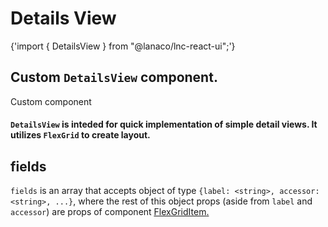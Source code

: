
<Meta title="Data Display/Details View" component={DetailsView} />

# Details View

<SyntaxHighlighter language="jsx" style={nord}>
  {'import { DetailsView } from "@lanaco/lnc-react-ui";'}
</SyntaxHighlighter>

<Canvas>
  <Story name="Default" args={{}}>
    <DetailsView
      fields={[
        {
          label: "Name",
          accessor: "name",
          XS: 12,
          S: 6,
          inputProps: { type: "text" },
        },
        {
          label: "Company",
          accessor: "company",
          XS: 12,
          S: 6,
          inputProps: { type: "text", disabled: true },
        },
        {
          label: "Address",
          accessor: "address",
          XS: 12,
          inputProps: { type: "text" },
        },
        { label: "Gender", accessor: "gender", XS: 12, S: 6 },
        {
          label: "Balance",
          accessor: "balance",
          XS: 12,
          S: 6,
          inputProps: { type: "text" },
        },
      ]}
      data={{
        name: "Katie Wilson",
        company: "QUAREX",
        address: "125 Oceanview Avenue, Moqiono, Mississippi, 418",
        gender: "female",
        balance: "$1,476.66",
      }}
      disableNext={true}
      disablePrevious={true}
      disableEdit={true}
      disableGoBack={true}
    />
  </Story>
</Canvas>

<ArgsTable story="Default" />

## Custom `DetailsView` component.

<Canvas>
  <Story name="Custom form view" args={{}}>
    <DetailsView
      disableNext={true}
      disablePrevious={true}
      disableEdit={true}
      disableGoBack={true}
    >
      <div>Custom component</div>
    </DetailsView>
  </Story>
</Canvas>

#### `DetailsView` is inteded for quick implementation of simple detail views. It utilizes `FlexGrid` to create layout.

## fields

`fields` is an array that accepts object of type `{label: <string>, accessor: <string>, ...}`, where the rest of this object props (aside from `label` and `accessor`) are props of component <u>[FlexGridItem](?path=/docs/layout-flex-grid--default-story).</u>
